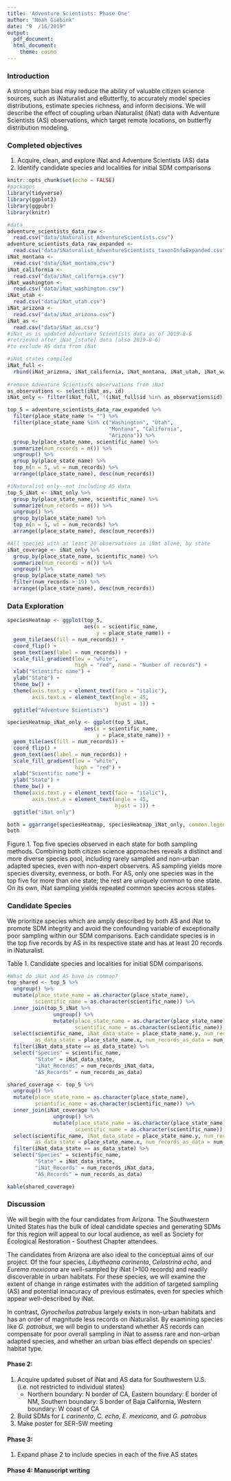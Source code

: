 ```yaml
---
title: 'Adventure Scientists: Phase One'
author: "Noah Giebink"
date: "9  /16/2019"
output:
  pdf_document: 
  html_document:
    theme: cosmo
---
```

### Introduction

A strong urban bias may reduce the ability of valuable citizen science sources, such as iNaturalist and eButterfly, to accurately model species distributions, estimate species richness, and inform decisions. We will describe the effect of coupling urban iNaturalist (iNat) data with Adventure Scientists (AS) observations, which target remote locations, on butterfly distribution modeling. 


### Completed objectives
1. Acquire, clean, and explore iNat and Adventure Scientists (AS) data
2. Identify candidate species and localities for initial SDM comparisons


```r
knitr::opts_chunk$set(echo = FALSE)
#packages
library(tidyverse)
library(ggplot2)
library(ggpubr)
library(knitr)

#data
adventure_scientists_data_raw <-
  read.csv("data/iNaturalist_AdventureScientists.csv")
adventure_scientists_data_raw_expanded <-
  read.csv("data/iNaturalist_AdventureScientists_taxonInfoExpanded.csv")
iNat_montana <- 
  read.csv("data/iNat_montana.csv")
iNat_california <-
  read.csv("data/iNat_california.csv")
iNat_washington <-
  read.csv("data/iNat_washington.csv")
iNat_utah <-
  read.csv("data/iNat_utah.csv")
iNat_arizona <-
  read.csv("data/iNat_arizona.csv")
iNat_as <-
  read.csv("data/iNat_as.csv") 
#iNat_as is updated Adventure Scientists data as of 2019-8-6
#retrieved after iNat_[state] data (also 2019-8-6)
#to exclude AS data from iNat

#iNat states compiled
iNat_full <-
  rbind(iNat_arizona, iNat_california, iNat_montana, iNat_utah, iNat_washington) 
  
#remove Adventure Scientists observations from iNat
as_observations <- select(iNat_as, id)
iNat_only <- filter(iNat_full, !(iNat_full$id %in% as_observations$id))
```

```r
top_5 = adventure_scientists_data_raw_expanded %>%
  filter(place_state_name != "") %>%
  filter(place_state_name %in% c("Washington", "Utah", 
                                 "Montana", "California", 
                                 "Arizona")) %>%
  group_by(place_state_name, scientific_name) %>%
  summarize(num_records = n()) %>%
  ungroup() %>%
  group_by(place_state_name) %>%
  top_n(n = 5, wt = num_records) %>%
  arrange((place_state_name), desc(num_records))

#iNaturalist only--not including AS data
top_5_iNat <- iNat_only %>%
  group_by(place_state_name, scientific_name) %>%
  summarize(num_records = n()) %>%
  ungroup() %>%
  group_by(place_state_name) %>%
  top_n(n = 5, wt = num_records) %>%
  arrange((place_state_name), desc(num_records))

#All species with at least 20 observations in iNat alone, by state
iNat_coverage <- iNat_only %>%
  group_by(place_state_name, scientific_name) %>%
  summarize(num_records = n()) %>%
  ungroup() %>%
  group_by(place_state_name) %>%
  filter(num_records > 19) %>%
  arrange((place_state_name), desc(num_records))
```

### Data Exploration
```r
speciesHeatmap <- ggplot(top_5,
                         aes(x = scientific_name,
                             y = place_state_name)) +
  geom_tile(aes(fill = num_records)) +
  coord_flip() +
  geom_text(aes(label = num_records)) +
  scale_fill_gradient(low = "white",
                      high = "red", name = "Number of records") +
  xlab("Scientific name") +
  ylab("State") +
  theme_bw() +
  theme(axis.text.y = element_text(face = "italic"),
        axis.text.x = element_text(angle = 45, 
                                   hjust = 1)) +
  ggtitle("Adventure Scientists")

speciesHeatmap_iNat_only <- ggplot(top_5_iNat,
                         aes(x = scientific_name,
                             y = place_state_name)) +
  geom_tile(aes(fill = num_records)) +
  coord_flip() +
  geom_text(aes(label = num_records)) +
  scale_fill_gradient(low = "white",
                      high = "red") +
  xlab("Scientific name") +
  ylab("State") +
  theme_bw() +
  theme(axis.text.y = element_text(face = "italic"),
        axis.text.x = element_text(angle = 45, 
                                   hjust = 1)) +
  ggtitle("iNat only")

both = ggarrange(speciesHeatmap, speciesHeatmap_iNat_only, common.legend = TRUE)
both
```

Figure 1. Top five species observed in each state for both sampling methods. Combining both citizen science approaches reveals a distinct and more diverse species pool, including rarely sampled and non-urban adapted species, even with non-expert observers. AS sampling yields more species diversity, evenness, or both. For AS, only one species was in the top five for more than one state; the rest are uniquely common to one state. On its own, iNat sampling yields repeated common species across states.



### Candidate Species
We prioritize species which are amply described by both AS and iNat to promote SDM integrity and avoid the confounding variable of exceptionally poor sampling within our SDM comparisons. Each candidate species is in the top five records by AS in its respective state and has at least 20 records in iNaturalist. 


Table 1. Candidate species and localities for initial SDM comparisons.
```r

#What do iNat and AS have in common?
top_shared <- top_5 %>%
  ungroup() %>%
  mutate(place_state_name = as.character(place_state_name), 
         scientific_name = as.character(scientific_name)) %>%
  inner_join(top_5_iNat %>%
               ungroup() %>%
               mutate(place_state_name = as.character(place_state_name),
                      scientific_name = as.character(scientific_name)), by = "scientific_name") %>%
  select(scientific_name, iNat_data_state = place_state_name.y, num_records_iNat_data = num_records.y, 
         as_data_state = place_state_name.x, num_records_as_data = num_records.x) %>%
  filter(iNat_data_state == as_data_state) %>%
  select("Species" = scientific_name, 
         "State" = iNat_data_state, 
         "iNat_Records" = num_records_iNat_data,
         "AS_Records" = num_records_as_data)

shared_coverage <- top_5 %>%
  ungroup() %>%
  mutate(place_state_name = as.character(place_state_name), 
         scientific_name = as.character(scientific_name)) %>%
  inner_join(iNat_coverage %>%
               ungroup() %>%
               mutate(place_state_name = as.character(place_state_name),
                      scientific_name = as.character(scientific_name)), by = "scientific_name") %>%
  select(scientific_name, iNat_data_state = place_state_name.y, num_records_iNat_data = num_records.y, 
         as_data_state = place_state_name.x, num_records_as_data = num_records.x) %>%
  filter(iNat_data_state == as_data_state) %>%
  select("Species" = scientific_name, 
         "State" = iNat_data_state, 
         "iNat_Records" = num_records_iNat_data,
         "AS_Records" = num_records_as_data)

kable(shared_coverage)
```


### Discussion

We will begin with the four candidates from Arizona.
The Southwestern United States has the bulk of ideal candidate species and generating SDMs for this region will appeal to our local audience, as well as Society for Ecological Restoration - Southest Chapter attendees. 

The candidates from Arizona are also ideal to the conceptual aims of our project. Of the four species, _Libytheana carinenta_, _Celastrina echo_, and _Eurema mexicana_ are well-sampled by iNat (>100 records) and readily discoverable in urban habitats. For these species, we will examine the extent of change in range estimates with the addition of targeted sampling (AS) and potential innacuracy of previous estimates, even for species which appear well-described by iNat. 

In contrast, _Gyrocheilus patrobus_ largely exists in non-urban habitats and has an order of magnitude less records on iNaturalist. By examining species like _G. patrobus_, we will begin to understand whether AS records can compensate for poor overall sampling in iNat to assess rare and non-urban adapted species, and whether an urban bias effect depends on species' habitat type. 


#### Phase 2:
1. Acquire updated subset of iNat and AS data for Southwestern U.S. (i.e. not restricted to individual states)
    + Northern boundary: N border of CA, Eastern boundary: E border of NM, Southern boundary: S border of Baja California, Western boundary: W coast of CA
2. Build SDMs for _L carinenta_, _C. echo_, _E. mexicana_, and _G. patrobus_
3. Make poster for SER-SW meeting

#### Phase 3:
1. Expand phase 2 to include species in each of the five AS states

#### Phase 4: Manuscript writing
